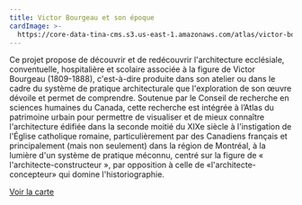 ```yaml
---
title: Victor Bourgeau et son époque
cardImage: >-
  https://core-data-tina-cms.s3.us-east-1.amazonaws.com/atlas/victor-bourgeau.jpg
---
```


Ce projet propose de découvrir et de redécouvrir l'architecture ecclésiale, conventuelle, hospitalière et scolaire associée à la figure de Victor Bourgeau (1809-1888), c'est-à-dire produite dans son atelier ou dans le cadre du système de pratique architecturale que l'exploration de son œuvre dévoile et permet de comprendre. Soutenue par le Conseil de recherche en sciences humaines du Canada, cette recherche est intégrée à l’Atlas du patrimoine urbain pour permettre de visualiser et de mieux connaître l'architecture édifiée dans la seconde moitié du XIXe siècle à l'instigation de l'Église catholique romaine, particulièrement par des Canadiens français et principalement (mais non seulement) dans la région de Montréal, à la lumière d'un système de pratique méconnu, centré sur la figure de « l'architecte-constructeur », par opposition à celle de «l'architecte-concepteur» qui domine l'historiographie.

[Voir la carte](/fr/search/places/?owner_project.name_facet%5B0%5D=Bourgeau)
